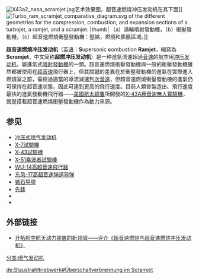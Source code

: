 {{noteTA
|1=zh-tw:噴射;zh-cn:喷气;
|2=zh-hant:衝壓;zh-hans:冲压;
|3=zh-hant:噴射發動機;zh-hans:喷气发动机;
}}
[[Image:X43a2_nasa_scramjet.jpg|thumb]]艺术效果图，超音速燃烧冲压发动机在其下面]]
[[File:Turbo_ram_scramjet_comparative_diagram.svg|alt=A [[comparative diagram]] of the different geometries for the compression, combustion, and expansion sections of a turbojet, a ramjet, and a scramjet. |thumb| （a）渦輪噴射發動機，（b）衝壓發動機，（c）超音速燃燒衝壓發動機：壓縮，燃燒和膨脹區域。]]

'''超音速燃燒冲压发动机'''（[[英语|英语]]：'''S'''upersonic '''c'''ombustion '''Ramjet'''，縮寫為'''Scramjet'''，中文简称'''超燃冲压发动机'''）是一种進氣流速超過[[音速|音速]]的航空用[[冲压发动机|冲压发动机]]，屬進氣式[[噴射發動機|噴射發動機]]的一類。超音速燃燒衝壓發動機與一般的衝壓發動機雖然都被使用在[[超音速|超音速]]飛行器上，但其關鍵的差異在於衝壓發動機的進氣在實際進入燃燒室之前，需經過適當的導流減速到[[次音速|次音速]]，但超音速燃燒衝壓發動機的進氣仍可保持在超音速狀態，因此可達到更高的飛行速度。目前人類曾製造出、飛行速度最快的進氣發動機飛行器——[[美國航太總署|美國航太總署]]所開發的[[X-43A|X-43A極音速無人實驗機]]，就是搭載超音速燃燒衝壓發動機作為動力來源。

== 参见 ==
*[[冲压式喷气发动机|冲压式喷气发动机]]
*[[X-7試驗機|X-7試驗機]]
*[[X-43試驗機|X-43試驗機]]
*[[X-51乘波者試驗機|X-51乘波者試驗機]]
*[[WU-14高超音速飛行器|WU-14高超音速飛行器]]
*[[东风-17高超音速弹道导弹|东风-17高超音速弹道导弹]]
*[[锆石导弹|锆石导弹]]
*[[先鋒_(高超音速滑翔飛行器)|先鋒]]
*{{link-en|Hypersonic Technology Demonstrator Vehicle}}
*{{link-en|SABRE (rocket engine)}}

==外部链接==
*[http://www.cnki.com.cn/Article/CJFDTotal-ZTPL199508018.htm 开拓航空航天动力装置的新领域——评介《超音速燃烧与超音速燃烧冲压发动机》] {{Wayback|url=http://www.cnki.com.cn/Article/CJFDTotal-ZTPL199508018.htm |date=20160304113819 }}
{{新兴技术}}
{{aero-stub}}

[[分类:喷气发动机|分类:喷气发动机]]

[[de:Staustrahltriebwerk#Überschallverbrennung_im_Scramjet|de:Staustrahltriebwerk#Überschallverbrennung im Scramjet]]